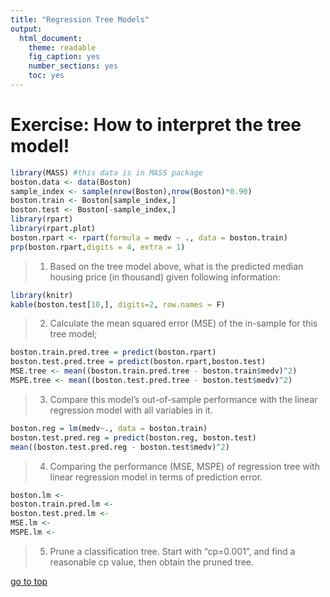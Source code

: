 ```yaml
---
title: "Regression Tree Models"
output: 
  html_document: 
    theme: readable
    fig_caption: yes
    number_sections: yes
    toc: yes
---
```


# **Exercise: How to interpret the tree model!** 

```r
library(MASS) #this data is in MASS package
boston.data <- data(Boston)
sample_index <- sample(nrow(Boston),nrow(Boston)*0.90)
boston.train <- Boston[sample_index,]
boston.test <- Boston[-sample_index,]
library(rpart)
library(rpart.plot)
boston.rpart <- rpart(formula = medv ~ ., data = boston.train)
prp(boston.rpart,digits = 4, extra = 1)
```

> 1. Based on the tree model above, what is the predicted median housing price (in thousand) given following information:


```r
library(knitr)
kable(boston.test[10,], digits=2, row.names = F)
```

> 2. Calculate the mean squared error (MSE) of the in-sample for this tree model;


```r
boston.train.pred.tree = predict(boston.rpart)
boston.test.pred.tree = predict(boston.rpart,boston.test)
MSE.tree <- mean((boston.train.pred.tree - boston.train$medv)^2)
MSPE.tree <- mean((boston.test.pred.tree - boston.test$medv)^2)
```

> 3. Compare this model's out-of-sample performance with the linear regression model with all variables in it.

```r
boston.reg = lm(medv~., data = boston.train)
boston.test.pred.reg = predict(boston.reg, boston.test)
mean((boston.test.pred.reg - boston.test$medv)^2)
```

> 4. Comparing the performance (MSE, MSPE) of regression tree with linear regression model in terms of prediction error.

```r
boston.lm <- 
boston.train.pred.lm <- 
boston.test.pred.lm <- 
MSE.lm <- 
MSPE.lm <-
```

> 5. Prune a classification tree. Start with "cp=0.001", and find a reasonable cp value, then obtain the pruned tree.

[go to top](#header)

